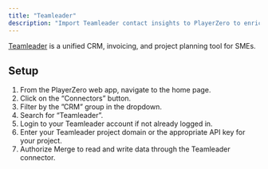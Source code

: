 ```yaml
---
title: "Teamleader"
description: "Import Teamleader contact insights to PlayerZero to enrich customer risk and impact profiles."
---
```


<Snippet file="crm-connector.mdx" />

[Teamleader](https://www.teamleader.eu/) is a unified CRM, invoicing, and project planning tool for SMEs.

## Setup
1. From the PlayerZero web app, navigate to the home page.
2. Click on the “Connectors” button.
3. Filter by the ”CRM” group in the dropdown.
4. Search for “Teamleader”.
5. Login to your Teamleader account if not already logged in.
6. Enter your Teamleader project domain or the appropriate API key for your project.
7. Authorize Merge to read and write data through the Teamleader connector.